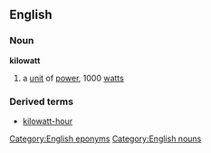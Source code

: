 ==English==
===Noun===
'''kilowatt'''
#a [[unit]] of [[power]], 1000 [[watt]]s
===Derived terms===
*[[kilowatt-hour]]

[[Category:English eponyms]]
[[Category:English nouns]]